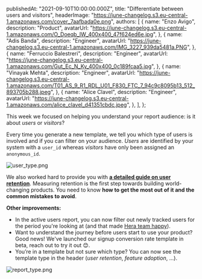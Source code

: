 
  publishedAt: "2021-09-10T10:00:00.000Z",
  title: "Differentiate between users and visitors",
  headerImage:
    "https://june-changelog.s3.eu-central-1.amazonaws.com/cover_7aafbada0e.png",
  authors: [
    {
      name: "Enzo Avigo",
      description: "Product",
      avatarUrl:
        "https://june-changelog.s3.eu-central-1.amazonaws.com/O_Doeqb_IW_400x400_47f624ed6e.jpg",
    },
    {
      name: "Adis Banda",
      description: "Engineer",
      avatarUrl:
        "https://june-changelog.s3.eu-central-1.amazonaws.com/IMG_3227_939da5481a.PNG",
    },
    {
      name: "Ferruccio Balestreri",
      description: "Engineer",
      avatarUrl:
        "https://june-changelog.s3.eu-central-1.amazonaws.com/Gut_Ec_N_Ky_400x400_0c189fcaa5.jpg",
    },
    {
      name: "Vinayak Mehta",
      description: "Engineer",
      avatarUrl:
        "https://june-changelog.s3.eu-central-1.amazonaws.com/T01_AS_9_R1_RDL_U01_F830_FTC_7_94c9c8095b13_512_893705b288.jpeg",
    },
    {
      name: "Alice Clavel",
      description: "Engineer",
      avatarUrl:
        "https://june-changelog.s3.eu-central-1.amazonaws.com/alice_clavel_d41351cbdc.jpeg",
    },
  ],
};

This week we focused on helping you understand your report audience: is it about _users_ or _visitors_?

Every time you generate a new template, we tell you which type of users is involved and if you can filter on your audience. _Users_ are identified by your system with a `user_id` whereas _visitors_ have only been assigned an `anonymous_id`.

![user_type.png](https://june-changelog.s3.eu-central-1.amazonaws.com/user_type_b2ed32e880.png)

We also worked hard to provide you with **<a href="https://june.so/template/retention" target="_blank">a detailed guide on user retention</a>**. Measuring retention is the first step towards building world-changing products. You need to know **how to get the most out of it and the common mistakes to avoid**.

**Other improvements:**

- In the active users report, you can now filter out newly tracked users for the period you're looking at (and that made <a href="https://twitter.com/bruvgr/status/1435625298960257030" target="_blank">Hera team happy</a>).
- Want to understand the journey before users start to use your product? Good news! We've launched our signup conversion rate template in beta, reach out to try it out 😊.
- You’re in a template but not sure which type? You can now see the template type in the header (_user retention_, _feature adoption_, ...).

![report_type.png](https://june-changelog.s3.eu-central-1.amazonaws.com/report_type_0134819932.png)

